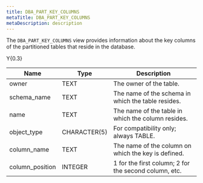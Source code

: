 ```yaml
---
title: DBA_PART_KEY_COLUMNS
metaTitle: DBA_PART_KEY_COLUMNS
metaDescription: description
---
```


The `DBA_PART_KEY_COLUMNS` view provides information about the key
columns of the partitioned tables that reside in the database.

<div class="tabularcolumns">

Y{0.3}

</div>

| Name             | Type         | Description                                           |
| ---------------- | ------------ | ----------------------------------------------------- |
| owner            | TEXT         | The owner of the table.                               |
| schema\_name     | TEXT         | The name of the schema in which the table resides.    |
| name             | TEXT         | The name of the table in which the column resides.    |
| object\_type     | CHARACTER(5) | For compatibility only; always TABLE.                 |
| column\_name     | TEXT         | The name of the column on which the key is defined.   |
| column\_position | INTEGER      | 1 for the first column; 2 for the second column, etc. |
